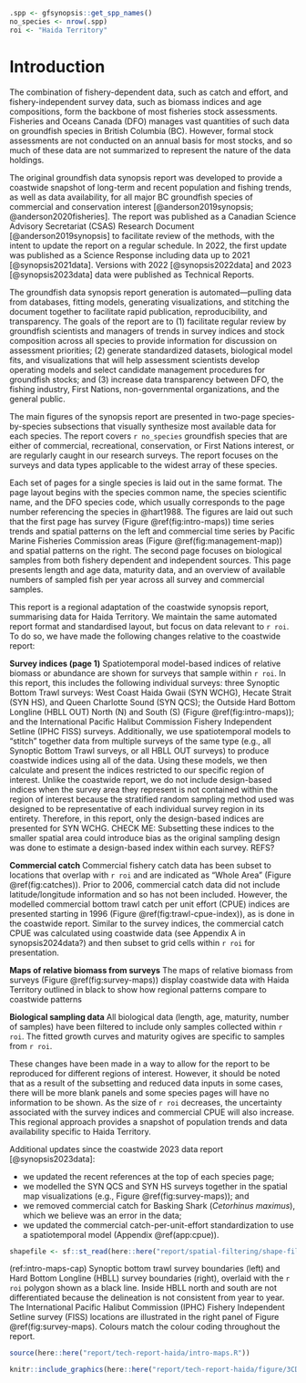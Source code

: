 ```r
.spp <- gfsynopsis::get_spp_names()
no_species <- nrow(.spp)
roi <- "Haida Territory"
```

# Introduction {#sec:introduction}

The combination of fishery-dependent data, such as catch and effort, and fishery-independent survey data, such as biomass indices and age compositions, form the backbone of most fisheries stock assessments.
Fisheries and Oceans Canada (DFO) manages vast quantities of such data on groundfish species in British Columbia (BC).
However, formal stock assessments are not conducted on an annual basis for most stocks, and so much of these data are not summarized to represent the nature of the data holdings.

The original groundfish data synopsis report was developed to provide a coastwide snapshot of long-term and recent population and fishing trends, as well as data availability, for all major BC groundfish species of commercial and conservation interest [@anderson2019synopsis; @anderson2020fisheries].
The report was published as a Canadian Science Advisory Secretariat (CSAS) Research Document [@anderson2019synopsis] to facilitate review of the methods, with the intent to update the report on a regular schedule.
In 2022, the first update was published as a Science Response including data up to 2021 [@synopsis2021data].
Versions with 2022 [@synopsis2022data] and 2023 [@synopsis2023data] data were published as Technical Reports.

The groundfish data synopsis report generation is automated---pulling data from databases, fitting models, generating visualizations, and stitching the document together to facilitate rapid publication, reproducibility, and transparency.
The goals of the report are to
(1) facilitate regular review by groundfish
scientists and managers of trends in survey indices and stock composition
across all species to provide information for discussion on assessment
priorities;
(2) generate standardized datasets, biological model fits, and visualizations that will help assessment scientists develop operating models and select candidate management procedures for groundfish stocks; and
(3) increase data transparency between DFO, the fishing industry, First Nations, non-governmental organizations, and the general public.

The main figures of the synopsis report are presented in two-page species-by-species subsections that visually synthesize most available data for each species.
The report covers `r no_species` groundfish species that are either of commercial, recreational, conservation, or First Nations interest, or are regularly caught in our research surveys.
The report focuses on the surveys and data types applicable to the widest array of these species.

Each set of pages for a single species is laid out in the same format.
The page layout begins with the species common name, the species scientific name, and the DFO species code, which usually corresponds to the page number referencing the species in @hart1988.
The figures are laid out such that the first page has survey (Figure \@ref(fig:intro-maps)) time series trends and spatial patterns on the left and commercial time series by Pacific Marine Fisheries Commission areas (Figure \@ref(fig:management-map)) and spatial patterns on the right.
The second page focuses on biological samples from both fishery dependent and independent sources.
This page presents length and age data, maturity data, and an overview of available numbers of sampled fish per year across all survey and commercial samples.

This report is a regional adaptation of the coastwide synopsis report, summarising data for Haida Territory. 
We maintain the same automated report format and standardised layout, but focus on data relevant to `r roi`.
To do so, we have made the following changes relative to the coastwide report:

**Survey indices (page 1)**
Spatiotemporal model-based indices of relative biomass or abundance are shown for surveys that sample within `r roi`. 
In this report, this includes the following individual surveys: three Synoptic Bottom Trawl surveys: West Coast Haida Gwaii (SYN WCHG), Hecate Strait (SYN HS), and Queen Charlotte Sound (SYN QCS); the Outside Hard Bottom Longline (HBLL OUT) North (N) and South (S) (Figure \@ref(fig:intro-maps)); and the International Pacific Halibut Commission Fishery Independent Setline (IPHC FISS) surveys.
Additionally, we use spatiotemporal models to "stitch" together data from multiple surveys of the same type (e.g., all Synoptic Bottom Trawl surveys, or all HBLL OUT surveys) to produce coastwide indices using all of the data.
Using these models, we then calculate and present the indices restricted to our specific region of interest. 
Unlike the coastwide report, we do not include design-based indices when the survey area they represent is not contained within the region of interest because the stratified random sampling method used was designed to be representative of each individual survey region in its entirety. 
Therefore, in this report, only the design-based indices are presented for SYN WCHG.
CHECK ME: Subsetting these indices to the smaller spatial area could introduce bias as the original sampling design was done to estimate a design-based index within each survey. REFS? 

**Commercial catch**
Commercial fishery catch data has been subset to locations that overlap with `r roi` and are indicated as "Whole Area" (Figure \@ref(fig:catches)). 
Prior to 2006, commercial catch data did not include latitude/longitude information and so has not been included.
However, the modelled commercial bottom trawl catch per unit effort (CPUE) indices are presented starting in 1996 (Figure \@ref(fig:trawl-cpue-index)), as is done in the coastwide report. 
Similar to the survey indices, the commercial catch CPUE was calculated using coastwide data (see Appendix A in synopsis2024data?) and then subset to grid cells within `r roi` for presentation.

**Maps of relative biomass from surveys**
The maps of relative biomass from surveys (Figure @ref(fig:survey-maps)) display coastwide data with Haida Territory outlined in black to show how regional patterns compare to coastwide patterns

**Biological sampling data**
All biological data (length, age, maturity, number of samples) have been filtered to include only samples collected within `r roi`.
The fitted growth curves and maturity ogives are specific to samples from `r roi`.

These changes have been made in a way to allow for the report to be reproduced for different regions of interest.
However, it should be noted that as a result of the subsetting and reduced data inputs in some cases, there will be more blank panels and some species pages will have no information to be shown.
As the size of `r roi` decreases, the uncertainty associated with the survey indices and commercial CPUE will also increase. 
This regional approach provides a snapshot of population trends and data availability specific to Haida Territory.

Additional updates since the coastwide 2023 data report [@synopsis2023data]:

* we updated the recent references at the top of each species page;
* we modelled the SYN QCS and SYN HS surveys together in the spatial map visualizations (e.g., Figure \@ref(fig:survey-maps)); and
* we removed commercial catch for Basking Shark (*Cetorhinus maximus*), which we believe was an error in the data;
* we updated the commercial catch-per-unit-effort standardization to use a spatiotemporal model (Appendix \@ref(app:cpue)).

\clearpage

```r
shapefile <- sf::st_read(here::here("report/spatial-filtering/shape-files/haida/"), quiet = TRUE)
```

(ref:intro-maps-cap) Synoptic bottom trawl survey boundaries (left) and Hard Bottom Longline (HBLL) survey boundaries (right), overlaid with the `r roi` polygon shown as a black line. 
Inside HBLL north and south are not differentiated because the delineation is not consistent from year to year. 
The International Pacific Halibut Commission (IPHC) Fishery Independent Setline survey (FISS) locations are illustrated in the right panel of Figure \@ref(fig:survey-maps).
Colours match the colour coding throughout the report.

```r
source(here::here("report/tech-report-haida/intro-maps.R"))
```

```r
knitr::include_graphics(here::here("report/tech-report-haida/figure/3CD5ABCDE.png"), dpi = NA)
```

